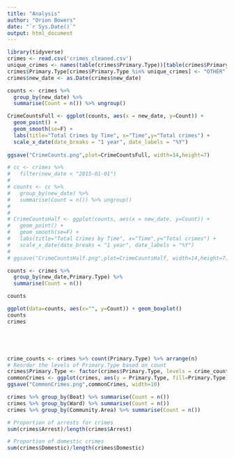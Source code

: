 ```yaml
---
title: "Analysis"
author: "Orion Bowers"
date: "`r Sys.Date()`"
output: html_document
---
```

```r
library(tidyverse)
crimes <- read.csv('crimes_cleaned.csv')
unique_crimes <- names(table(crimes$Primary.Type))[table(crimes$Primary.Type) < 7]
crimes$Primary.Type[crimes$Primary.Type %in% unique_crimes] <- "OTHER"
crimes$new_date <- as.Date(crimes$new_date)
```


```r
counts <- crimes %>%
  group_by(new_date) %>%
  summarise(Count = n()) %>% ungroup()

CrimeCountsFull <- ggplot(counts, aes(x = new_date, y=Count)) +
  geom_point() +
  geom_smooth(se=F) +
  labs(title="Total Crimes by Time", x="Time",y="Total crimes") +
  scale_x_date(date_breaks = "1 year", date_labels = "%Y")
  
ggsave("CrimeCounts.png",plot=CrimeCountsFull, width=14,height=7)
```


```r
# cc <- crimes %>%
#   filter(new_date < "2015-01-01")
# 
# counts <- cc %>%
#   group_by(new_date) %>%
#   summarise(Count = n()) %>% ungroup()
# 
# 
# CrimeCountsHalf <- ggplot(counts, aes(x = new_date, y=Count)) +
#   geom_point() +
#   geom_smooth(se=F) +
#   labs(title="Total Crimes by Time", x="Time",y="Total crimes") +
#   scale_x_date(date_breaks = "1 year", date_labels = "%Y")
#   
# ggsave("CrimeCountsHalf.png",plot=CrimeCountsHalf, width=14,height=7)
```

```r
counts <- crimes %>%
  group_by(new_date,Primary.Type) %>%
  summarise(Count = n())

counts

ggplot(data=counts, aes(x="", y=Count)) + geom_boxplot()
counts
crimes





crime_counts <- crimes %>% count(Primary.Type) %>% arrange(n)
# Reorder the levels of Primary.Type based on count
crimes$Primary.Type <- factor(crimes$Primary.Type, levels = crime_counts$Primary.Type)
commonCrimes <- ggplot(crimes, aes(y = Primary.Type, fill=Primary.Type)) + geom_bar() + theme(legend.position = "none")
ggsave("CommonCrimes.png",commonCrimes, width=10)
```

```r
crimes %>% group_by(Beat) %>% summarise(Count = n())
crimes %>% group_by(Ward) %>% summarise(Count = n())
crimes %>% group_by(Community.Area) %>% summarise(Count = n())

# Proportion of arrests for crimes
sum(crimes$Arrest)/length(crimes$Arrest)

# Proportion of domestic crimes
sum(crimes$Domestic)/length(crimes$Domestic)
```


